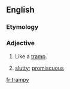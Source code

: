 ==English==

===Etymology===
{{suffix|tramp|y|lang=en}}

===Adjective===
{{en-adj|er}}

# Like a [[tramp]].
# {{lb|en|derogatory|of women}} [[slutty]]; [[promiscuous]]

[[fr:trampy]]